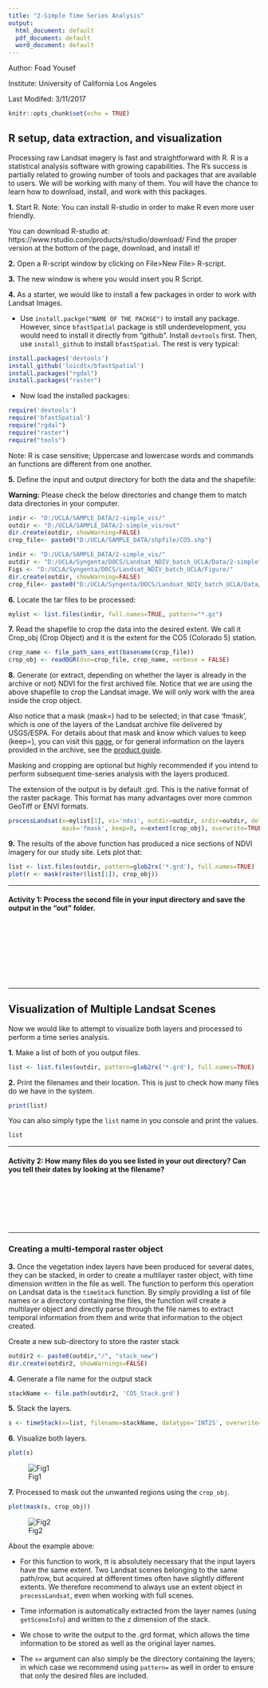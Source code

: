 ```yaml
---
title: "2-Simple Time Series Analysis"
output:
  html_document: default
  pdf_document: default
  word_document: default
---
```


Author: Foad Yousef

Institute: University of California Los Angeles

Last Modifed: 3/11/2017

\newpage

```r
knitr::opts_chunk$set(echo = TRUE)
```

## R setup, data extraction, and visualization

Processing raw Landsat imagery is fast and straightforward with R. R is a statistical analysis software with growing capabilities. The R's success is partially related to growing number of tools and packages that are available to users. We will be working with many of them. You will have the chance to learn how to download, install, and work with this packages. 

**1.**	Start R. Note: You can install R-studio in order to make R even more user friendly. 

You can download R-studio at: https://www.rstudio.com/products/rstudio/download/
Find the proper version at the bottom of the page, download, and install it!

**2.**	Open a R-script window by clicking on File>New File> R-script.

**3.**	The new window is where you would insert you R Script. 

**4.**	As a starter, we would like to install a few packages in order to work with Landsat Images.

  +	Use `install.packge("NAME OF THE PACKGE")` to install any package. However, since `bfastSpatial` package is  still underdevelopment, you would need to install it directly from "github". Install `devtools` first. Then, use `install_github` to install `bfastSpatial`. The rest is very typical:

```r
install.packages('devtools')
install_github('loicdtx/bfastSpatial')
install.packages("rgdal")
install.packages("raster")
```
  + Now load the installed packages:

```r
require('devtools')
require('bfastSpatial')
require("rgdal")
require("raster")
require("tools")
```

Note: R is case sensitive; Uppercase and lowercase words and commands an functions are different from one another. 

**5.**  Define the input and output directory for both the data and the shapefile:

**Warning:** Please check the below directories and change them to match data directories in your computer.

```r
indir <- "D:/UCLA/SAMPLE_DATA/2-simple_vis/"
outdir <- "D:/UCLA/SAMPLE_DATA/2-simple_vis/out"
dir.create(outdir, showWarning=FALSE)
crop_file<- paste0("D:/UCLA/SAMPLE_DATA/shpfile/CO5.shp")
```

```r
indir <- "D:/UCLA/SAMPLE_DATA/2-simple_vis/"
outdir <- "D:/UCLA/Syngenta/DOCS/Landsat_NDIV_batch_UCLA/Data/2-simple"
Figs <- "D:/UCLA/Syngenta/DOCS/Landsat_NDIV_batch_UCLA/Figure/"
dir.create(outdir, showWarning=FALSE)
crop_file<- paste0("D:/UCLA/Syngenta/DOCS/Landsat_NDIV_batch_UCLA/Data/shpfile/CO5.shp")
```


**6.**	Locate the tar files to be processed:
```r
mylist <- list.files(indir, full.names=TRUE, pattern="*.gz")
```

**7.**  Read the shapefile to crop the data into the desired extent. We call it Crop_obj (Crop Object) and it is the extent for the CO5 (Colorado 5) station. 

```r
crop_name <- file_path_sans_ext(basename(crop_file))
crop_obj <- readOGR(dsn=crop_file, crop_name, verbose = FALSE)
```

**8.**  Generate (or extract, depending on whether the layer is already in the archive or not) NDVI for the first archived file. Notice that we are using the above shapefile to crop the Landsat image. We will only work with the area inside the crop object. 

Also notice that a mask (mask=) had to be selected; in that case 'fmask', which is one of the layers of the Landsat archive file delivered by USGS/ESPA. For details about that mask and know which values to keep (keep=), you can visit this [page](https://github.com/usgs-eros/espa-cloud-masking), or for general information on the layers provided in the archive, see the [product guide](https://landsat.usgs.gov/sites/default/files/documents/espa_odi_userguide.pdf).

Masking and cropping are optional but highly recommended if you intend to perform subsequent time-series analysis with the layers produced.

The extension of the output is by default .grd. This is the native format of the raster package. This format has many advantages over more common GeoTiff or ENVI formats.

```r
processLandsat(x=mylist[1], vi='ndvi', outdir=outdir, srdir=outdir, delete=TRUE, 
               mask='fmask', keep=0, e=extent(crop_obj), overwrite=TRUE)
```

**9.** The results of the above function has produced a nice sections of NDVI imagery for our study site. Lets plot that: 

<!--include=TRUE, message=FALSE, fig.width=3.5, fig.height=3-->

```r
list <- list.files(outdir, pattern=glob2rx('*.grd'), full.names=TRUE)
plot(r <- mask(raster(list[1]), crop_obj))
```

  ----------------------------------------------------------------------

#### Activity 1: Process the second file in your input directory and save the output in the "out" folder.

<br>
<br>
<br>
<br>
<br>
<br>
<br>

  ----------------------------------------------------------------------

## Visualization of Multiple Landsat Scenes


Now we would like to attempt to visualize both layers and processed to perform a time series analysis.

**1.** Make a list of both of you output files.

```r
list <- list.files(outdir, pattern=glob2rx('*.grd'), full.names=TRUE)
```

**2.** Print the filenames and their location. This is just to check how many files do we have in the system.

```r
print(list)
```

You can also simply type the `list` name in you console and print the values.

```r
list
```

  ---------------------------------------------------------------------
  
#### Activity 2: How many files do you see listed in your out directory? Can you tell their dates by looking at the filename?

<br>
<br>
<br>
<br>
<br>

  ---------------------------------------------------------------------

### Creating a multi-temporal raster object

**3.** Once the vegetation index layers have been produced for several dates, they can be stacked, in order to create a multilayer raster object, with time dimension written in the file as well. The function to perform this operation on Landsat data is the `timeStack` function. By simply providing a list of file names or a directory containing the files, the function will create a multilayer object and directly parse through the file names to extract temporal information from them and write that information to the object created.

Create a new sub-directory to store the raster stack

```r

outdir2 <- paste0(outdir,"/", "stack_new")
dir.create(outdir2, showWarnings=FALSE)
```


**4.** Generate a file name for the output stack

```r
stackName <- file.path(outdir2, 'CO5_Stack.grd')
```

**5.** Stack the layers. 

```r
s <- timeStack(x=list, filename=stackName, datatype='INT2S', overwrite=TRUE)
```


**6.** Visualize both layers.

```r
plot(s)
```
![Fig1](D:/UCLA/Syngenta/DOCS/Landsat_NDIV_batch_UCLA/Figure/Fig1.png)

**7.** Processed to mask out the unwanted regions using the `crop_obj`. 

```r
plot(mask(s, crop_obj))
```
![Fig2](D:/UCLA/Syngenta/DOCS/Landsat_NDIV_batch_UCLA/Figure/Fig2.png)


About the example above:

  + For this function to work, tt is absolutely necessary that the input layers have the same extent. Two Landsat scenes belonging to the same path/row, but acquired at different times often have slightly different extents. We therefore recommend to always use an extent object in `processLandsat`, even when working with full scenes.
  
  + Time information is automatically extracted from the layer names (using `getSceneInfo`) and written to the z dimension of the stack.
  
  + We chose to write the output to the .grd format, which allows the time information to be stored as well as the original layer names.
  
  + The `x=` argument can also simply be the directory containing the layers; in which case we recommend using `pattern=` as well in order to ensure that only the desired files are included.